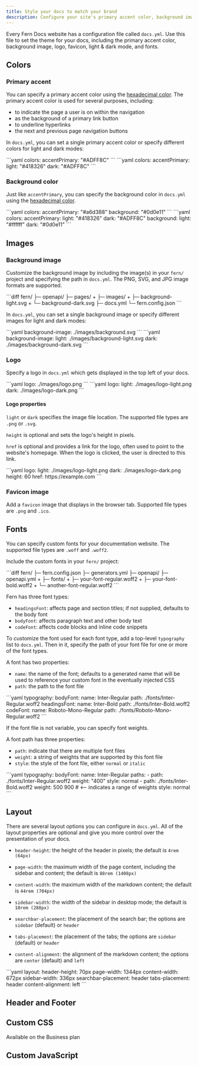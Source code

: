 ```yaml
---
title: Style your docs to match your brand
description: Configure your site's primary accent color, background image, logo, favicon, light and dark mode, and fonts.
---
```


Every Fern Docs website has a configuration file called `docs.yml`. Use this file to set the theme for your docs, including the primary accent color, background image, logo, favicon, light & dark mode, and fonts.

## Colors

### Primary accent

You can specify a primary accent color using the [hexadecimal color](https://www.w3schools.com/colors/colors_hexadecimal.asp). The primary accent color is used for several purposes, including:

- to indicate the page a user is on within the navigation
- as the background of a primary link button
- to underline hyperlinks
- the next and previous page navigation buttons

In `docs.yml`, you can set a single primary accent color or specify different colors for light and dark modes:

<CodeBlocks>
    <CodeBlock title="single color">
    ```yaml
    colors:
        accentPrimary: "#ADFF8C"
    ```
    </CodeBlock>
    <CodeBlock title="light and dark mode colors">
    ```yaml
    colors:
        accentPrimary:
            light: "#418326"
            dark: "#ADFF8C"
    ```
    </CodeBlock>
</CodeBlocks>

### Background color

Just like `accentPrimary`, you can specify the background color in `docs.yml` using the [hexadecimal color](https://www.w3schools.com/colors/colors_hexadecimal.asp).

<CodeBlocks>
    <CodeBlock title="single color">
    ```yaml
    colors:
        accentPrimary: "#a6d388"
        background: "#0d0e11"
    ```
    </CodeBlock>
    <CodeBlock title="light and dark mode">
    ```yaml
    colors:
        accentPrimary:
            light: "#418326"
            dark: "#ADFF8C"
        background:
            light: "#ffffff"
            dark: "#0d0e11"
    ```
    </CodeBlock>
</CodeBlocks>

## Images 

### Background image

Customize the background image by including the image(s) in your `fern/` project and specifying the path in `docs.yml`. The PNG, SVG, and JPG image formats are supported.

<CodeBlock title="Add the images">
```diff
  fern/
  ├─ openapi/
  ├─ pages/
+ ├─ images/
+   ├─ background-light.svg
+   └─ background-dark.svg
  ├─ docs.yml
  └─ fern.config.json
```
</CodeBlock>

In `docs.yml`, you can set a single background image or specify different images for light and dark modes:

<CodeBlocks>
    <CodeBlock title="single image">
    ```yaml
    background-image: ./images/background.svg
    ```
    </CodeBlock>
    <CodeBlock title="light and dark mode images">
    ```yaml
    background-image: 
        light: ./images/background-light.svg
        dark: ./images/background-dark.svg
    ```
    </CodeBlock>
</CodeBlocks>

### Logo

Specify a logo in `docs.yml` which gets displayed in the top left of your docs.

<CodeBlocks>
    <CodeBlock title="single color">
    ```yaml
    logo: ./images/logo.png
    ```
    </CodeBlock>
    <CodeBlock title="light and dark mode">
    ```yaml
    logo: 
        light: ./images/logo-light.png
        dark: ./images/logo-dark.png
    ```
    </CodeBlock>
</CodeBlocks>

#### Logo properties
`light` or `dark` specifies the image file location. The supported file types are `.png` or `.svg`.

`height` is optional and sets the logo's height in pixels.

`href` is optional and provides a link for the logo, often used to point to the website's homepage. When the logo is clicked, the user is directed to this link.

<CodeBlock title="docs.yml">
```yaml
logo:
    light: ./images/logo-light.png
    dark: ./images/logo-dark.png
    height: 60
    href: https://example.com
```
</CodeBlock>

### Favicon image

Add a `favicon` image that displays in the browser tab. Supported file types are `.png` and `.ico`.

## Fonts

You can specify custom fonts for your documentation website. The supported file types are `.woff` and `.woff2`.

Include the custom fonts in your `fern/` project:

<CodeBlock title="Example custom fonts">
```diff
  fern/
  ├─ fern.config.json
  ├─ generators.yml
  ├─ openapi/
    ├─ openapi.yml
+ ├─ fonts/
+   ├─ your-font-regular.woff2
+   ├─ your-font-bold.woff2
+   └─ another-font-regular.woff2
```
</CodeBlock>

Fern has three font types:
- `headingsFont`: affects page and section titles; if not supplied, defaults to the body font
- `bodyFont`: affects paragraph text and other body text
- `codeFont`: affects code blocks and inline code snippets

To customize the font used for each font type, add a top-level `typography` list to `docs.yml`. Then in it, specify the path of your font file for one or more of the font types.

A font has two properties:
- `name`: the name of the font; defaults to a generated name that will be used to reference your custom font in the eventually injected CSS
- `path`: the path to the font file

<CodeBlock title="Example of specifying custom fonts in docs.yml">
```yaml
typography:
  bodyFont:
    name: Inter-Regular
    path: ./fonts/Inter-Regular.woff2
  headingsFont:
    name: Inter-Bold
    path: ./fonts/Inter-Bold.woff2
  codeFont: 
    name: Roboto-Mono-Regular
    path:  ./fonts/Roboto-Mono-Regular.woff2
```
</CodeBlock>

If the font file is not variable, you can specify font weights.

A font path has three properties:
- `path`: indicate that there are multiple font files
- `weight`: a string of weights that are supported by this font file
- `style`: the style of the font file, either `normal` or `italic`

<CodeBlock title="Example of specifying font weights in docs.yml">
```yaml
typography:
  bodyFont:
    name: Inter-Regular
    paths:
      - path: ./fonts/Inter-Regular.woff2
        weight: "400"
        style: normal
      - path: ./fonts/Inter-Bold.woff2
        weight: 500 900 # <-- indicates a range of weights
        style: normal
```        
</CodeBlock>

## Layout

There are several layout options you can configure in `docs.yml`. All of the layout properties are optional and give you more control over the presentation of your docs.

- `header-height`: the height of the header in pixels; the default is `4rem (64px)`

- `page-width`: the maximum width of the page content, including the sidebar and content; the default is `88rem (1408px)`

- `content-width`: the maximum width of the markdown content; the default is `44rem (704px)`

- `sidebar-width`: the width of the sidebar in desktop mode; the default is `18rem (288px)`

- `searchbar-placement`: the placement of the search bar; the options are `sidebar` (default) or `header`

- `tabs-placement`: the placement of the tabs; the options are `sidebar` (default) or `header`

- `content-alignment`: the alignment of the markdown content; the options are `center` (default) and `left`

<CodeBlock title="Example specifying layout in docs.yml">
```yaml
layout:
  header-height: 70px
  page-width: 1344px
  content-width: 672px
  sidebar-width: 336px
  searchbar-placement: header
  tabs-placement: header
  content-alignment: left
```
</CodeBlock>

## Header and Footer

## Custom CSS

<Info>
Available on the Business plan
</Info>

## Custom JavaScript
